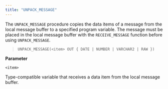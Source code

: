 ```yaml
---
title: "UNPACK_MESSAGE"
---
```


The `UNPACK_MESSAGE` procedure copies the data items of a message from the local message buffer to a specified program variable. The message must be placed in the local message buffer with the `RECEIVE_MESSAGE` function before using `UNPACK_MESSAGE`.

> `UNPACK_MESSAGE(<item> OUT { DATE | NUMBER | VARCHAR2 | RAW })`

**Parameter**

`<item>`

Type-compatible variable that receives a data item from the local message buffer.
